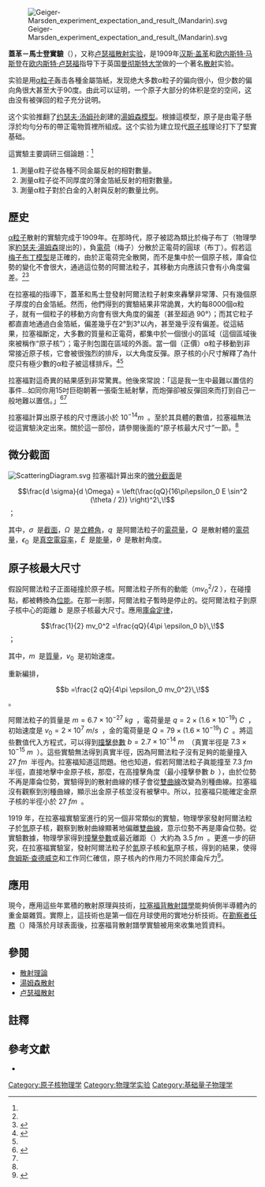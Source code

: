 {{NoteTA
|G1=物理學
|T=zh-hans:盖革－马斯登实验
|1=zh-hans:盖革－马斯登实验; zh-hant:蓋革－馬士登實驗}}
[[File:Geiger-Marsden_experiment_expectation_and_result_(Mandarin).svg|right]]

'''蓋革－馬士登實驗'''（{{lang-en|'''Geiger-Marsden experiment'''}}），又称[[卢瑟福散射|卢瑟福散射实验]]，是1909年[[汉斯·盖革|汉斯·盖革]]和[[欧内斯特·马斯登|欧内斯特·马斯登]]在[[欧内斯特·卢瑟福|欧内斯特·卢瑟福]]指导下于英国[[曼彻斯特大学|曼彻斯特大学]]做的一个著名[[散射|散射]]实验。

实验是用[[α粒子|α粒子]]轰击各種金屬箔紙，发现绝大多数α粒子的偏向很小，但少数的偏向角很大甚至大于90度。由此可以证明，一个原子大部分的体积是空的空间，这由没有被弹回的粒子充分说明。

这个实验推翻了[[约瑟夫·汤姆孙|约瑟夫·汤姆孙]]創建的[[湯姆森模型|湯姆森模型]]。根據這模型，原子是由電子懸浮於均勻分布的帶正電物質裡所組成。这个实验为建立现代[[原子核|原子核]]理论打下了堅實基础。

這實驗主要調研三個論題：<ref name=Geiger1909/>
#測量α粒子從各種不同金屬反射的相對數量。
#測量α粒子從不同厚度的薄金箔紙反射的相對數量。
#測量α粒子對於白金的入射與反射的數量比例。

==歷史==
[[α粒子|α粒子]]散射的實驗完成于1909年。在那時代，原子被認為類比於梅子布丁（物理學家[[約瑟夫·湯姆森|約瑟夫·湯姆森]]提出的），負[[電荷|電荷]]（梅子）分散於正電荷的圓球（布丁）。假若這[[梅子布丁模型|梅子布丁模型]]是正確的，由於正電荷完全散開，而不是集中於一個原子核，庫侖位勢的變化不會很大，通過這位勢的阿爾法粒子，其移動方向應該只會有小角度偏差。<ref name=蕭如珀/><ref name=Kragh2002>{{cite book | last =Kragh | first =Helge | title =Quantum Generations: A History of Physics in the Twentieth Century  | publisher =Princeton University Press | edition =Reprint | date =2002 | isbn =978-0691095523}}</ref>{{rp|51-53}}

在拉塞福的指導下，蓋革和馬士登發射阿爾法粒子射束來轟擊非常薄、只有幾個原子厚度的白金箔紙。{{NoteTag|name=platinum|這個計算粒子大角度散射數量的特別實驗使用的是白金箔紙。<ref name=Geiger1909/>}}然而，他們得到的實驗結果非常詭異，大約每8000個α粒子，就有一個粒子的移動方向會有很大角度的偏差（甚至超過 90°）；而其它粒子都直直地通過白金箔紙，偏差幾乎在2°到3°以內，甚至幾乎沒有偏差。從這結果，拉塞福斷定，大多數的質量和正電荷，都集中於一個很小的區域（這個區域後來被稱作“原子核”）；電子則包圍在區域的外面。當一個（正價）α粒子移動到非常接近原子核，它會被很強烈的排斥，以大角度反彈。原子核的小尺寸解釋了為什麼只有極少數的α粒子被這樣排斥。<ref name=Geiger1909>{{citation| last = Geiger| first = Hans| last2 = Marsden| first2 = Ernest| title = On a Diffuse Reflection of the α-Particles| journal = Proceedings of the Royal Society| volume = 82| issue = A| pages = p. 495-500| date = 1909| url = http://dbhs.wvusd.k12.ca.us/webdocs/Chem-History/GM-1909.html| deadurl = yes| archiveurl = https://web.archive.org/web/20080424085231/http://dbhs.wvusd.k12.ca.us/webdocs/Chem-History/GM-1909.html| archivedate = 2008-04-24|quote=Three different determinations showed that of the incident α-particles about 1 in 8000 was reflected [by the platinum reflector]}}</ref><ref name=Kragh2002/>{{rp|51-53}}

拉塞福對這奇異的結果感到非常驚異。他後來常說：「這是我一生中最難以置信的事件…如同你用15吋巨砲朝著一張衛生紙射擊，而炮彈卻被反彈回來而打到自己一般地難以置信。」<ref name=蕭如珀>{{Citation| last =蕭如珀| last2 =楊信男| title =拉塞福和原子核的發現| journal =物理雙月刊| volume =29| issue =3| date =Jun 2007| url =http://psroc.phys.ntu.edu.tw/bimonth/v29/732.pdf| accessdate =2019-05-30| archive-date =2020-09-18| archive-url =https://web.archive.org/web/20200918222640/http://psroc.phys.ntu.edu.tw/bimonth/v29/732.pdf| dead-url =no}}</ref><ref name=Kragh2002/>{{rp|51-53}}

拉塞福計算出原子核的尺寸應該小於 <math>10^{ - 14} m\,\!</math> 。至於其具體的數值，拉塞福無法從這實驗決定出來。關於這一部份，請參閱後面的“原子核最大尺寸”一節。<ref name=蕭如珀/>


==微分截面==
[[File:ScatteringDiagram.svg|thumb]]
拉塞福計算出來的[[微分截面|微分截面]]是
:<math>\frac{d \sigma}{d \Omega} = \left(\frac{qQ}{16\pi\epsilon_0 E \sin^2 (\theta / 2)} \right)^2\,\!</math> ；

其中，<math>\sigma\,\!</math> 是[[截面_(物理)|截面]]，<math>\Omega\,\!</math> 是[[立體角|立體角]]，<math>q\,\!</math> 是阿爾法粒子的[[電荷量|電荷量]]，<math>Q\,\!</math> 是散射體的[[電荷量|電荷量]]，<math>\epsilon_0\,\!</math> 是[[真空電容率|真空電容率]]，<math>E\,\!</math> 是[[能量|能量]]，<math>\theta\,\!</math> 是散射角度。

==原子核最大尺寸==
假設阿爾法粒子正面碰撞於原子核。阿爾法粒子所有的動能（<math>mv_0^2/2\,\!</math>），在碰撞點，都被轉換為[[位能|位能]]。在那一剎那，阿爾法粒子暫時是停止的。從阿爾法粒子到原子核中心的距離 <math>b\,\!</math> 是原子核最大尺寸。應用[[庫侖定律|庫侖定律]]，
:<math>\frac{1}{2} mv_0^2 =\frac{qQ}{4\pi \epsilon_0 b}\,\!</math> ；

其中，<math>m\,\!</math> 是[[質量|質量]]，<math>v_0\,\!</math> 是初始速度。

重新編排，
:<math>b =\frac{2 qQ}{4\pi \epsilon_0 mv_0^2}\,\!</math> 。

阿爾法粒子的質量是 <math>m=6.7\times 10^{ - 27}\ kg\,\!</math> ，電荷量是 <math>q=2\times(1.6\times 10^{ - 19})\ C\,\!</math> ，初始速度是 <math>v_0=2\times 10^{7}\ m/s\,\!</math> ，金的電荷量是 <math>Q=79\times(1.6\times 10^{ - 19})\ C\,\!</math> 。將這些數值代入方程式，可以得到[[撞擊參數|撞擊參數]] <math>b=2.7\times 10^{ - 14}\ m\,\!</math> （真實半徑是 <math>7.3\times 10^{ - 15}\ m\,\!</math> ）。這些實驗無法得到真實半徑，因為阿爾法粒子沒有足夠的能量撞入 <math>27\ fm\,\!</math> 半徑內。拉塞福知道這問題。他也知道，假若阿爾法粒子眞能撞至 <math>7.3\ fm\,\!</math> 半徑，直接地擊中金原子核，那麼，在高撞擊角度（最小撞擊參數 <math>b\,\!</math> ），由於位勢不再是庫侖位勢，實驗得到的散射曲線的樣子會從[[雙曲線|雙曲線]]改變為別種曲線。拉塞福沒有觀察到別種曲線，顯示出金原子核並沒有被擊中。所以，拉塞福只能確定金原子核的半徑小於 <math>27\ fm\,\!</math> 。

1919 年，在拉塞福實驗室進行的另一個非常類似的實驗，物理學家發射阿爾法粒子於[[氫|氫]]原子核，觀察到散射曲線顯著地偏離[[雙曲線|雙曲線]]，意示位勢不再是庫侖位勢。從實驗數據，物理學家得到[[撞擊參數|撞擊參數]]或最近離距（{{lang|en|closest approach}}）大約為 <math>3.5 \ fm\,\!</math> 。更進一步的研究，在拉塞福實驗室，發射阿爾法粒子於[[氮|氮]]原子核和[[氧|氧]]原子核，得到的結果，使得[[詹姆斯·查德威克|詹姆斯·查德威克]]和工作同仁確信，原子核內的作用力不同於庫侖斥力<ref>{{cite book| last =派斯| first =亞伯拉罕| authorlink = 亞伯拉罕·派斯 | title = Inward Bound: Of Matter and Forces in the Physical World  | publisher = Oxford University Press | location = USA| date = September 29, 1988| pages = pp. 239| isbn = 978-0198519973}}</ref>。

==應用==
現今，應用這些年累積的散射原理與技術，[[拉塞福背散射譜學|拉塞福背散射譜學]]能夠偵側半導體內的重金屬雜質。實際上，這技術也是第一個在月球使用的實地分析技術。在[[勘察者任務|勘察者任務]]（{{lang|en|surveyor mission}}）降落於月球表面後，拉塞福背散射譜學實驗被用來收集地質資料。

== 參閱 ==
*[[散射理論|散射理論]]
*[[湯姆森散射|湯姆森散射]]
*[[卢瑟福散射|卢瑟福散射]]

==註釋==
{{NoteFoot}}

==參考文獻==
{{reflist}}
*{{cite journal|author=Rutherford E. |title=The Scattering of α and β Particles by Matter and the Structure of the Atom |journal=Philosophical Magazine, Series 6 |year=1911 |volume=21 |6= |pages=669–688 |url=http://dbhs.wvusd.k12.ca.us/webdocs/Chem-History/Rutherford-1911/Rutherford-1911.html |deadurl=yes |archiveurl=https://web.archive.org/web/20070205100120/http://dbhs.wvusd.k12.ca.us/webdocs/Chem-History/Rutherford-1911/Rutherford-1911.html |archivedate=2007-02-05 }}

{{DEFAULTSORT:G}}
[[Category:原子核物理学|Category:原子核物理学]]
[[Category:物理学实验|Category:物理学实验]]
[[Category:基础量子物理学|Category:基础量子物理学]]